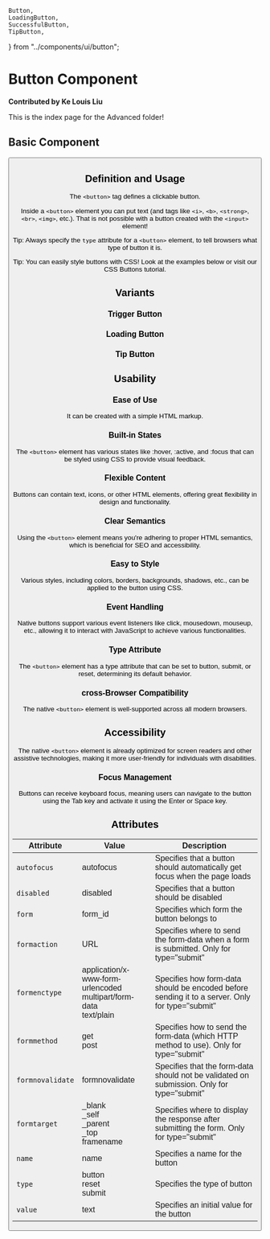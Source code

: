     Button,
    LoadingButton,
    SuccessfulButton,
    TipButton,
} from "../components/ui/button";

# Button Component

**Contributed by Ke Louis Liu**

This is the index page for the Advanced folder!

## Basic Component

<Button />

## Definition and Usage

The `<button>` tag defines a clickable button.

Inside a `<button>` element you can put text (and tags like `<i>`, `<b>`, `<strong>`, `<br>`, `<img>`, etc.). That is not possible with a button created with the `<input>` element!

Tip: Always specify the `type` attribute for a `<button>` element, to tell browsers what type of button it is.

Tip: You can easily style buttons with CSS! Look at the examples below or visit our CSS Buttons tutorial.

## Variants

### Trigger Button

<SuccessfulButton />

### Loading Button

<LoadingButton />

### Tip Button

<TipButton />

## Usability

### Ease of Use

It can be created with a simple HTML markup.

### Built-in States

The `<button>` element has various states like :hover, :active, and :focus that can be styled using CSS to provide visual feedback.

### Flexible Content

Buttons can contain text, icons, or other HTML elements, offering great flexibility in design and functionality.

### Clear Semantics

Using the `<button>` element means you're adhering to proper HTML semantics, which is beneficial for SEO and accessibility.

### Easy to Style

Various styles, including colors, borders, backgrounds, shadows, etc., can be applied to the button using CSS.

### Event Handling

Native buttons support various event listeners like click, mousedown, mouseup, etc., allowing it to interact with JavaScript to achieve various functionalities.

### Type Attribute

The `<button>` element has a type attribute that can be set to button, submit, or reset, determining its default behavior.

### cross-Browser Compatibility

The native `<button>` element is well-supported across all modern browsers.

## Accessibility

The native `<button>` element is already optimized for screen readers and other assistive technologies, making it more user-friendly for individuals with disabilities.

### Focus Management

Buttons can receive keyboard focus, meaning users can navigate to the button using the Tab key and activate it using the Enter or Space key.

## Attributes

| Attribute        | Value                                                                      | Description                                                                                     |
| ---------------- | -------------------------------------------------------------------------- | ----------------------------------------------------------------------------------------------- |
| `autofocus`      | autofocus                                                                  | Specifies that a button should automatically get focus when the page loads                      |
| `disabled`       | disabled                                                                   | Specifies that a button should be disabled                                                      |
| `form`           | form_id                                                                    | Specifies which form the button belongs to                                                      |
| `formaction`     | URL                                                                        | Specifies where to send the form-data when a form is submitted. Only for type="submit"          |
| `formenctype`    | application/x-www-form-urlencoded <br/>multipart/form-data <br/>text/plain | Specifies how form-data should be encoded before sending it to a server. Only for type="submit" |
| `formmethod`     | get <br/>post                                                              | Specifies how to send the form-data (which HTTP method to use). Only for type="submit"          |
| `formnovalidate` | formnovalidate                                                             | Specifies that the form-data should not be validated on submission. Only for type="submit"      |
| `formtarget`     | \_blank <br/>\_self <br/>\_parent <br/>\_top <br/>framename                | Specifies where to display the response after submitting the form. Only for type="submit"       |
| `name`           | name                                                                       | Specifies a name for the button                                                                 |
| `type`           | button <br/>reset <br/>submit                                              | Specifies the type of button                                                                    |
| `value`          | text                                                                       | Specifies an initial value for the button                                                       |
